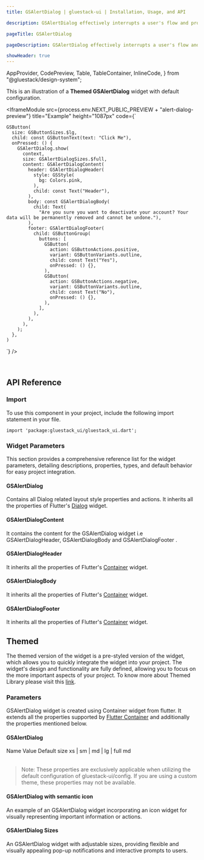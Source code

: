 ```yaml
---
title: GSAlertDialog | gluestack-ui | Installation, Usage, and API

description: GSAlertDialog effectively interrupts a user's flow and prompts them to take a specific action. It's commonly used for mandatory confirmations or call-to-actions.

pageTitle: GSAlertDialog

pageDescription: GSAlertDialog effectively interrupts a user's flow and prompts them to take a specific action. It's commonly used for mandatory confirmations or call-to-actions.

showHeader: true
---
```



  AppProvider,
  CodePreview,
  Table,
  TableContainer,
  InlineCode,
} from "@gluestack/design-system";

<Meta title="Components/Overlay/AlertDialog" />

This is an illustration of a **Themed GSAlertDialog** widget with default configuration.

<IframeModule
  src={process.env.NEXT_PUBLIC_PREVIEW + "alert-dialog-preview"}
  title="Example"
  height="1087px"
  code={`

    GSButton(
      size: GSButtonSizes.$lg,
      child: const GSButtonText(text: "Click Me"),
      onPressed: () {
        GSAlertDialog.show(
          context,
          size: GSAlertDialogSizes.$full,
          content: GSAlertDialogContent(
            header: GSAlertDialogHeader(
              style: GSStyle(
                bg: Colors.pink,
              ),
              child: const Text("Header"),
            ),
            body: const GSAlertDialogBody(
              child: Text(
                "Are you sure you want to deactivate your account? Your data will be permanently removed and cannot be undone."),
            ),
            footer: GSAlertDialogFooter(
              child: GSButtonGroup(
                buttons: [
                  GSButton(
                    action: GSButtonActions.positive,
                    variant: GSButtonVariants.outline,
                    child: const Text("Yes"),
                    onPressed: () {},
                  ),
                  GSButton(
                    action: GSButtonActions.negative,
                    variant: GSButtonVariants.outline,
                    child: const Text("No"),
                    onPressed: () {},
                  ),
                ],
              ),
            ),
          ),
        );
      },
    )

`}
/>

<br />

## API Reference

### Import

To use this component in your project, include the following import statement in your file.

```
import 'package:gluestack_ui/gluestack_ui.dart';
```

### Widget Parameters

This section provides a comprehensive reference list for the widget parameters, detailing descriptions, properties, types, and default behavior for easy project integration.

#### GSAlertDialog

Contains all Dialog related layout style properties and actions.
It inherits all the properties of Flutter's [Dialog](https://api.flutter.dev/flutter/material/Dialog-class.html) widget.

#### GSAlertDialogContent

It contains the content for the GSAlertDialog widget i.e GSAlertDialogHeader, GSAlertDialogBody and GSAlertDialogFooter .

#### GSAlertDialogHeader

It inherits all the properties of Flutter's [Container](https://api.flutter.dev/flutter/widgets/Container-class.html) widget.

#### GSAlertDialogBody

It inherits all the properties of Flutter's [Container](https://api.flutter.dev/flutter/widgets/Container-class.html) widget.

#### GSAlertDialogFooter

It inherits all the properties of Flutter's [Container](https://api.flutter.dev/flutter/widgets/Container-class.html) widget.

## Themed

The themed version of the widget is a pre-styled version of the widget, which allows you to quickly integrate the widget into your project. The widget's design and functionality are fully defined, allowing you to focus on the more important aspects of your project. To know more about Themed Library please visit this [link](https://gluestack.io/ui/docs/core-concepts/themed-library).

### Parameters

GSAlertDialog widget is created using Container widget from flutter. It extends all the properties supported by [Flutter Container](https://api.flutter.dev/flutter/widgets/Container-class.html) and additionally the properties mentioned below.

#### GSAlertDialog

<AppProvider>
  <TableContainer>
    <Table>
      <Table.THead>
        <Table.TR>
          <Table.TH>
            <Table.TText>Name</Table.TText>
          </Table.TH>
          <Table.TH>
            <Table.TText>Value</Table.TText>
          </Table.TH>
          <Table.TH>
            <Table.TText>Default</Table.TText>
          </Table.TH>
        </Table.TR>
      </Table.THead>
      <Table.TBody>
        <Table.TR>
          <Table.TD>
            <Table.TText>
              <InlineCode>size</InlineCode>
            </Table.TText>
          </Table.TD>
          <Table.TD>
            <Table.TText>xs | sm | md | lg | full</Table.TText>
          </Table.TD>
          <Table.TD>
            <Table.TText>md</Table.TText>
          </Table.TD>
        </Table.TR>
      </Table.TBody>
    </Table>
  </TableContainer>
</AppProvider>

> Note: These properties are exclusively applicable when utilizing the default configuration of gluestack-ui/config. If you are using a custom theme, these properties may not be available.

#### GSAlertDialog with semantic icon

An example of an GSAlertDialog widget incorporating an icon widget for visually representing important information or actions.

#### GSAlertDialog Sizes

An GSAlertDialog widget with adjustable sizes, providing flexible and visually appealing pop-up notifications and interactive prompts to users.
